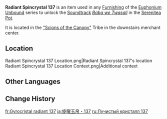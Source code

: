{{Item Infobox
|id           = 141237
|image        = Item Radiant Spincrystal.png
|type         = Adventure Items
|group        = Radiant Spincrystals
|group2       = Natlan Spincrystals
|quality      = 4
|invCategory  = Precious Items
|description  = This wondrous crystal contains a certain rhythm, like something beautiful woven from delicate silk. These items can be found throughout the mainland or from merchants who collect curios. The tune held within this crystal can be revivified in your [[Serenitea Pot]] using either "[[Euphonium Unbound: Winding]]" or "[[Euphonium Unbound: Soaring]]." The tune contained within this [[Radiant Spincrystal]] is "[[Baba we Twasali]]."
|source1      = [["Scions of the Canopy"]]
|track        = Baba we Twasali
}}
'''Radiant Spincrystal 137''' is an item used in any [[Furnishing]] of the [[Euphonium Unbound]] series to unlock the [[Soundtrack]] ''[[Baba we Twasali]]'' in the [[Serenitea Pot]].

It is located in the [["Scions of the Canopy"]] Tribe in the downstairs merchant center.

==Location==
<gallery>
Radiant Spincrystal 137 Location.png|Radiant Spincrystal 137's location
Radiant Spincrystal 137 Location Context.png|Additional context
</gallery>

==Other Languages==
{{Other Languages|default_hidden=1
|en       = Radiant Spincrystal 137
|zhs      = 旋曜玉帛・其一百三十七
|zhs_rm   = 
|zht      = 旋曜玉帛・其一百三十七
|zht_rm   = 
|ja       = 旋曜玉帛・137
|ja_rm    = Sen'you Gyokuhaku - Hyaku-sanjuushichi
|ko       = 빛나는 결정・137
|es       = Girocristal radiante (137)
|fr       = Gyrocristal radiant 137
|ru       = Лучистый кристалл 137
|th       = Radiant Spincrystal 137
|vi       = Ngọc Thạch Âm Vang 137
|de       = Strahlender Drehkristall CXXXVII
|id       = Radiant Spincrystal 137
|pt       = Cristal Rodopiante Radiante 137
|tr       = Parlak Burgu Kristal 137
|it       = Voltacristallo radioso 137
}}

==Change History==
{{Change History|5.0}}

[[fr:Gyrocristal radiant 137]]
[[ja:旋曜玉帛・137]]
[[ru:Лучистый кристалл 137]]